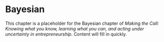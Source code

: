 # Bayesian

This chapter is a placeholder for the Bayesian chapter of *Making the Call: Knowing what you know, learning what you can, and acting under uncertainty in entrepreneurship*. Content will fill in quickly.

